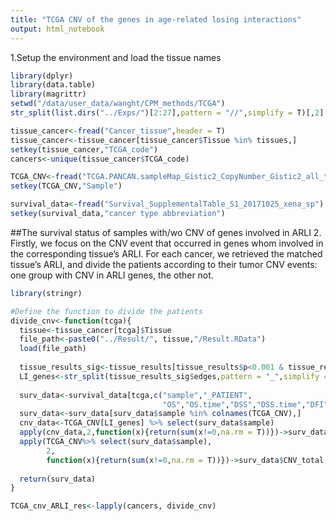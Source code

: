 ```yaml
---
title: "TCGA CNV of the genes in age-related losing interactions"
output: html_notebook
---
```


1.Setup the environment and load the tissue names
```r
library(dplyr)
library(data.table)
library(magrittr)
setwd("/data/user_data/wanght/CPM_methods/TCGA")
str_split(list.dirs("../Exps/")[2:27],pattern = "//",simplify = T)[,2] -> tissues

tissue_cancer<-fread("Cancer_tissue",header = T)
tissue_cancer<-tissue_cancer[tissue_cancer$Tissue %in% tissues,]
setkey(tissue_cancer,"TCGA_code")
cancers<-unique(tissue_cancer$TCGA_code)

TCGA_CNV<-fread("TCGA.PANCAN.sampleMap_Gistic2_CopyNumber_Gistic2_all_thresholded.by_genes.gz")
setkey(TCGA_CNV,"Sample")

survival_data<-fread("Survival_SupplementalTable_S1_20171025_xena_sp")
setkey(survival_data,"cancer type abbreviation")


```

##The survival status of samples with/wo CNV of genes involved in ARLI
2. Firstly, we focus on the CNV event that occurred in genes whom involved in the corresponding tissue's ARLI. For each cancer, we retrieved the matched tissue's ARLI, and divide the patients according to their tumor CNV events: one group with CNV in ARLI genes, the other not.
```r
library(stringr)

#Define the function to divide the patients
divide_cnv<-function(tcga){
  tissue<-tissue_cancer[tcga]$Tissue
  file_path<-paste0("../Result/", tissue,"/Result.RData")
  load(file_path)
  
  tissue_results_sig<-tissue_results[tissue_results$p<0.001 & tissue_results$tau>0,]
  LI_genes<-str_split(tissue_results_sig$edges,pattern = "_",simplify = T)[,1] %>% unique
  
  surv_data<-survival_data[tcga,c("sample","_PATIENT",
                                  "OS","OS.time","DSS","DSS.time","DFI","DFI.time","PFI","PFI.time")]
  surv_data<-surv_data[surv_data$sample %in% colnames(TCGA_CNV),]
  cnv_data<-TCGA_CNV[LI_genes] %>% select(surv_data$sample)
  apply(cnv_data,2,function(x){return(sum(x!=0,na.rm = T))})->surv_data$CNV_ARLI
  apply(TCGA_CNV%>% select(surv_data$sample),
        2,
        function(x){return(sum(x!=0,na.rm = T))})->surv_data$CNV_total
  
  return(surv_data)
}

TCGA_cnv_ARLI_res<-lapply(cancers, divide_cnv)
```


